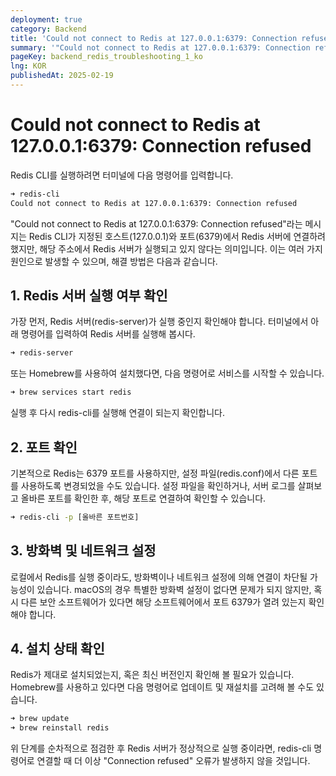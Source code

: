 ```yaml
---
deployment: true
category: Backend
title: 'Could not connect to Redis at 127.0.0.1:6379: Connection refused'
summary: '"Could not connect to Redis at 127.0.0.1:6379: Connection refused"라는 메시지는 Redis CLI가 지정된 호스트(127.0.0.1)와 포트(6379)에서 Redis 서버에 연결하려 했지만, 해당 주소에서 Redis 서버가 실행되고 있지 않다는 의미입니다.'
pageKey: backend_redis_troubleshooting_1_ko
lng: KOR
publishedAt: 2025-02-19
---
```


# Could not connect to Redis at 127.0.0.1:6379: Connection refused

Redis CLI를 실행하려면 터미널에 다음 명령어를 입력합니다.

```bash title="cmd" showLineNumbers
➜ redis-cli
Could not connect to Redis at 127.0.0.1:6379: Connection refused
```

"Could not connect to Redis at 127.0.0.1:6379: Connection refused"라는 메시지는 Redis CLI가 지정된 호스트(127.0.0.1)와 포트(6379)에서 Redis 서버에 연결하려 했지만, 해당 주소에서 Redis 서버가 실행되고 있지 않다는 의미입니다. 이는 여러 가지 원인으로 발생할 수 있으며, 해결 방법은 다음과 같습니다.

## 1. Redis 서버 실행 여부 확인

가장 먼저, Redis 서버(redis-server)가 실행 중인지 확인해야 합니다. 터미널에서 아래 명령어를 입력하여 Redis 서버를 실행해 봅시다.

```bash title="cmd" showLineNumbers
➜ redis-server
```

또는 Homebrew를 사용하여 설치했다면, 다음 명령어로 서비스를 시작할 수 있습니다.

```bash title="cmd" showLineNumbers
➜ brew services start redis
```

실행 후 다시 redis-cli를 실행해 연결이 되는지 확인합니다.

## 2. 포트 확인

기본적으로 Redis는 6379 포트를 사용하지만, 설정 파일(redis.conf)에서 다른 포트를 사용하도록 변경되었을 수도 있습니다. 설정 파일을 확인하거나, 서버 로그를 살펴보고 올바른 포트를 확인한 후, 해당 포트로 연결하여 확인할 수 있습니다.

```bash title="cmd" showLineNumbers
➜ redis-cli -p [올바른 포트번호]
```

## 3. 방화벽 및 네트워크 설정

로컬에서 Redis를 실행 중이라도, 방화벽이나 네트워크 설정에 의해 연결이 차단될 가능성이 있습니다. macOS의 경우 특별한 방화벽 설정이 없다면 문제가 되지 않지만, 혹시 다른 보안 소프트웨어가 있다면 해당 소프트웨어에서 포트 6379가 열려 있는지 확인해야 합니다.

## 4. 설치 상태 확인

Redis가 제대로 설치되었는지, 혹은 최신 버전인지 확인해 볼 필요가 있습니다. Homebrew를 사용하고 있다면 다음 명령어로 업데이트 및 재설치를 고려해 볼 수도 있습니다.

```bash title="cmd" showLineNumbers
➜ brew update
➜ brew reinstall redis
```

위 단계를 순차적으로 점검한 후 Redis 서버가 정상적으로 실행 중이라면, redis-cli 명령어로 연결할 때 더 이상 "Connection refused" 오류가 발생하지 않을 것입니다.
